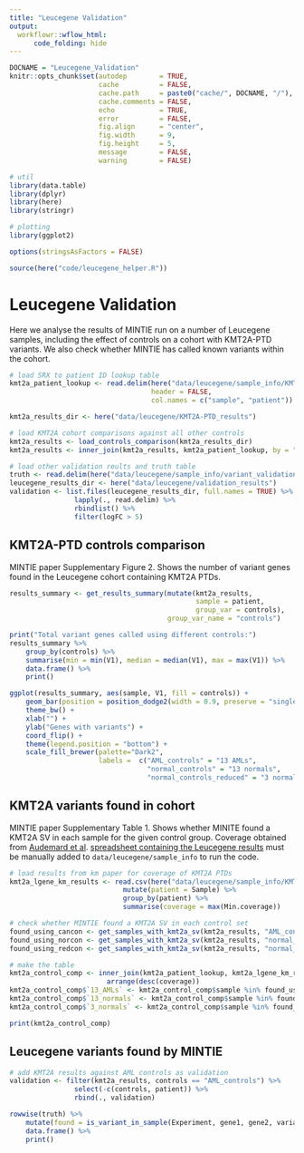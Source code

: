 ```yaml
---
title: "Leucegene Validation"
output:
  workflowr::wflow_html:
      code_folding: hide
---
```


```r
DOCNAME = "Leucegene_Validation"
knitr::opts_chunk$set(autodep        = TRUE,
                      cache          = FALSE,
                      cache.path     = paste0("cache/", DOCNAME, "/"),
                      cache.comments = FALSE,
                      echo           = TRUE,
                      error          = FALSE,
                      fig.align      = "center",
                      fig.width      = 9,
                      fig.height     = 5,
                      message        = FALSE,
                      warning        = FALSE)
```


```r
# util
library(data.table)
library(dplyr)
library(here)
library(stringr)

# plotting
library(ggplot2)
```


```r
options(stringsAsFactors = FALSE)
```


```r
source(here("code/leucegene_helper.R"))
```

Leucegene Validation
====================

Here we analyse the results of MINTIE run on a number of Leucegene samples,
including the effect of controls on a cohort with KMT2A-PTD variants. We also
check whether MINTIE has called known variants within the cohort.

```r
# load SRX to patient ID lookup table
kmt2a_patient_lookup <- read.delim(here("data/leucegene/sample_info/KMT2A-PTD_samples.txt"),
                                   header = FALSE,
                                   col.names = c("sample", "patient"))

kmt2a_results_dir <- here("data/leucegene/KMT2A-PTD_results")

# load KMT2A cohort comparisons against all other controls
kmt2a_results <- load_controls_comparison(kmt2a_results_dir)
kmt2a_results <- inner_join(kmt2a_results, kmt2a_patient_lookup, by = "sample")

# load other validation reults and truth table
truth <- read.delim(here("data/leucegene/sample_info/variant_validation_table.tsv"), sep = "\t")
leucegene_results_dir <- here("data/leucegene/validation_results")
validation <- list.files(leucegene_results_dir, full.names = TRUE) %>%
                lapply(., read.delim) %>%
                rbindlist() %>%
                filter(logFC > 5)
```

## KMT2A-PTD controls comparison

MINTIE paper Supplementary Figure 2. Shows the number of variant genes found in the Leucegene
cohort containing KMT2A PTDs. 

```r
results_summary <- get_results_summary(mutate(kmt2a_results,
                                              sample = patient,
                                              group_var = controls),
                                       group_var_name = "controls")

print("Total variant genes called using different controls:")
results_summary %>%
    group_by(controls) %>%
    summarise(min = min(V1), median = median(V1), max = max(V1)) %>%
    data.frame() %>%
    print()

ggplot(results_summary, aes(sample, V1, fill = controls)) +
    geom_bar(position = position_dodge2(width = 0.9, preserve = "single"), stat = "identity") +
    theme_bw() +
    xlab("") +
    ylab("Genes with variants") +
    coord_flip() +
    theme(legend.position = "bottom") +
    scale_fill_brewer(palette="Dark2",
                      labels =  c("AML_controls" = "13 AMLs",
                                  "normal_controls" = "13 normals",
                                  "normal_controls_reduced" = "3 normals"))
```

## KMT2A variants found in cohort

MINTIE paper Supplementary Table 1. Shows whether MINITE found a KMT2A SV in each sample
for the given control group. Coverage obtained from [Audemard et al](https://doi.org/10.1101/295808).
[spreadsheet containing the Leucegene results](https://www.biorxiv.org/highwire/filestream/93175/field_highwire_adjunct_files/1/295808-2.zip)
must be manually added to `data/leucegene/sample_info` to run the code.

```r
# load results from km paper for coverage of KMT2A PTDs
kmt2a_lgene_km_results <- read.csv(here("data/leucegene/sample_info/KMT2A-PTD_8-2.fa.xls"), sep="\t") %>%
                            mutate(patient = Sample) %>%
                            group_by(patient) %>%
                            summarise(coverage = max(Min.coverage))

# check whether MINTIE found a KMT2A SV in each control set
found_using_cancon <- get_samples_with_kmt2a_sv(kmt2a_results, "AML_controls")
found_using_norcon <- get_samples_with_kmt2a_sv(kmt2a_results, "normal_controls")
found_using_redcon <- get_samples_with_kmt2a_sv(kmt2a_results, "normal_controls_reduced")

# make the table
kmt2a_control_comp <- inner_join(kmt2a_patient_lookup, kmt2a_lgene_km_results, by = "patient") %>%
                        arrange(desc(coverage))
kmt2a_control_comp$`13_AMLs` <- kmt2a_control_comp$sample %in% found_using_cancon
kmt2a_control_comp$`13_normals` <- kmt2a_control_comp$sample %in% found_using_norcon
kmt2a_control_comp$`3_normals` <- kmt2a_control_comp$sample %in% found_using_redcon

print(kmt2a_control_comp)
```

## Leucegene variants found by MINTIE

```r
# add KMT2A results against AML controls as validation
validation <- filter(kmt2a_results, controls == "AML_controls") %>%
                select(-c(controls, patient)) %>%
                rbind(., validation)

rowwise(truth) %>% 
    mutate(found = is_variant_in_sample(Experiment, gene1, gene2, variant, validation)) %>%
    data.frame() %>%
    print()
```

